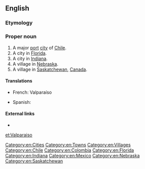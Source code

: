 {{also|Valparaíso}}
==English==

===Etymology===
{{rfe|lang=en}}

===Proper noun===
{{en-proper noun}}

# A major [[port]] [[city]] of [[Chile]].
# A city in [[Florida]].
# A city in [[Indiana]].
# A village in [[Nebraska]].
# A village in [[Saskatchewan]], [[Canada]].

====Translations====
{{trans-top|city}}
* French: Valparaíso
{{trans-mid}}
* Spanish: {{t+|es|Valparaíso}}
{{trans-bottom}}

====External links====
* {{projectlink|wikipedia}}

[[Category:en:Cities]]
[[Category:en:Towns]]
[[Category:en:Villages]]
[[Category:en:Chile]]
[[Category:en:Colombia]]
[[Category:en:Florida]]
[[Category:en:Indiana]]
[[Category:en:Mexico]]
[[Category:en:Nebraska]]
[[Category:en:Saskatchewan]]

[[et:Valparaiso]]